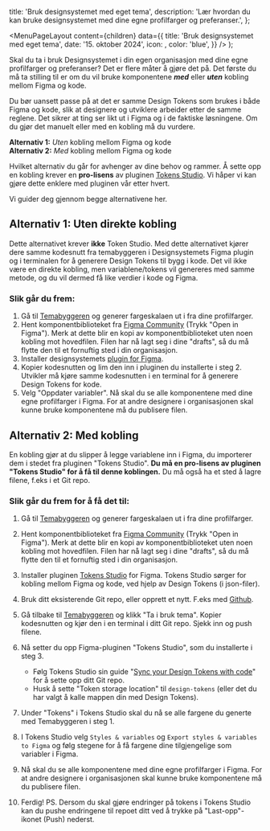 

  title: 'Bruk designsystemet med eget tema',
  description:
    'Lær hvordan du kan bruke designsystemet med dine egne profilfarger og preferanser.',
};

  <MenuPageLayout
    content={children}
    data={{
      title: 'Bruk designsystemet med eget tema',
      date: '15. oktober 2024',
      icon: <PaletteIcon />,
      color: 'blue',
    }}
  />
);

Skal du ta i bruk Designsystemet i din egen organisasjon med dine egne profilfarger og preferanser? Det er flere måter å gjøre det på. Det første du må ta stilling til er om du vil bruke komponentene **_med_** eller **_uten_** kobling mellom Figma og kode. 

Du bør uansett passe på at det er samme Design Tokens som brukes i både Figma og kode, slik at designere og utviklere arbeider etter de samme reglene. Det sikrer at ting ser likt ut i Figma og i de faktiske løsningene. Om du gjør det manuelt eller med en kobling må du vurdere. 

**Alternativ 1:** _Uten_ kobling mellom Figma og kode \
**Alternativ 2:** _Med_ kobling mellom Figma og kode 

Hvilket alternativ du går for avhenger av dine behov og rammer. Å sette opp en kobling krever en **pro-lisens** av pluginen [Tokens Studio](https://tokens.studio/). Vi håper vi kan gjøre dette enklere med pluginen vår etter hvert.

Vi guider deg gjennom begge alternativene her.


## Alternativ 1: Uten direkte kobling

Dette alternativet krever **ikke** Token Studio. Med dette alternativet kjører dere samme kodesnutt fra temabyggeren i Designsystemets Figma plugin og i terminalen for å generere Design Tokens til bygg i kode. Det vil ikke være en direkte kobling, men variablene/tokens vil genereres med samme metode, og du vil dermed få like verdier i kode og Figma. 


### Slik går du frem:

1. Gå til [Temabyggeren](https://next.theme.designsystemet.no) og generer fargeskalaen ut i fra dine profilfarger.
2. Hent komponentbiblioteket fra [Figma Community](https://www.figma.com/community/file/1322138390374166141/designsystemet-core-ui-kit) (Trykk "Open in Figma"). Merk at dette blir en kopi av komponentbiblioteket uten noen kobling mot hovedfilen. Filen har nå lagt seg i dine "drafts", så du må flytte den til et fornuftig sted i din organisasjon.
3. Installer designsystemets [plugin for Figma](https://www.figma.com/community/plugin/1382044395533039221/designsystemet-beta).
4. Kopier kodesnutten og lim den inn i pluginen du installerte i steg 2. Utvikler må kjøre samme kodesnutten i en terminal for å generere Design Tokens for kode. 
5. Velg "Oppdater variabler". Nå skal du se alle komponentene med dine egne profilfarger i Figma. For at andre designere i organisasjonen skal kunne bruke komponentene må du publisere filen.


## Alternativ 2: Med kobling

En kobling gjør at du slipper å legge variablene inn i Figma, du importerer dem i stedet fra pluginen "Tokens Studio". **Du må en pro-lisens av pluginen "Tokens Studio" for å få til denne koblingen.** Du må også ha et sted å lagre filene, f.eks i et Git repo.


### Slik går du frem for å få det til:

1. Gå til [Temabyggeren](https://next.theme.designsystemet.no) og generer fargeskalaen ut i fra dine profilfarger.

2. Hent komponentbiblioteket fra [Figma Community](https://www.figma.com/community/file/1322138390374166141/designsystemet-core-ui-kit) (Trykk "Open in Figma"). Merk at dette blir en kopi av komponentbiblioteket uten noen kobling mot hovedfilen. Filen har nå lagt seg i dine "drafts", så du må flytte den til et fornuftig sted i din organisasjon.

3. Installer pluginen [Tokens Studio](<https://www.figma.com/community/plugin/843461159747178978/Tokens-Studio-for-Figma-(Figma-Tokens)>) for Figma. Tokens Studio sørger for kobling mellom Figma og kode, ved hjelp av Design Tokens (i json-filer). 

4. Bruk ditt eksisterende Git repo, eller opprett et nytt. F.eks med [Github](https://github.com/new).

5. Gå tilbake til [Temabyggeren](https://next.theme.designsystemet.no) og klikk "Ta i bruk tema". Kopier kodesnutten og kjør den i en terminal i ditt Git repo. Sjekk inn og push filene. 

6. Nå setter du opp Figma-pluginen "Tokens Studio", som du installerte i steg 3. 

    - Følg Tokens Studio sin guide "[Sync your Design Tokens with code](https://docs.tokens.studio/token-storage-and-sync/sync-provider-overview)" for å sette opp ditt Git repo. 
    - Husk å sette "Token storage location" til `design-tokens` (eller det du har valgt å kalle mappen din med Design Tokens).

7. Under "Tokens" i Tokens Studio skal du nå se alle fargene du generte med Temabyggeren i steg 1. 

8. I Tokens Studio velg `Styles & variables` og `Export styles & variables to Figma` og følg stegene for å få fargene dine tilgjengelige som variabler i Figma. 

9. Nå skal du se alle komponentene med dine egne profilfarger i Figma. For at andre designere i organisasjonen skal kunne bruke komponentene må du publisere filen.

9. Ferdig! PS. Dersom du skal gjøre endringer på tokens i Tokens Studio kan du pushe endringene til repoet ditt ved å trykke på "Last-opp"-ikonet (Push) nederst. 
